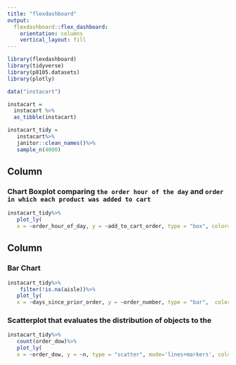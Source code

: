 ```yaml
---
title: "flexdashboard"
output: 
  flexdashboard::flex_dashboard:
    orientation: columns
    vertical_layout: fill
---
```


```r
library(flexdashboard)
library(tidyverse)
library(p8105.datasets)
library(plotly)
```


```r
data("instacart")

instacart = 
  instacart %>% 
  as_tibble(instacart)
```

```r
instacart_tidy =
   instacart%>%
   janitor::clean_names()%>%
   sample_n(4000)
```

Column {data-width=650}
-----------------------------------------------------------------------

### Chart Boxplot comparing `the order hour of the day ` and `order in which each product was added to cart`


```r
instacart_tidy%>%
   plot_ly(
   x = ~order_hour_of_day, y = ~add_to_cart_order, type = "box", color=~days_since_prior_order)
```

Column {data-width=350}
-----------------------------------------------------------------------

### Bar Chart

```r
instacart_tidy%>%
    filter(!is.na(aisle))%>%
   plot_ly(
   x = ~days_since_prior_order, y = ~order_number, type = "bar",  color =~department)

```


### Scatterplot that evaluates the distribution of objects to the 

```r
instacart_tidy%>%
   count(order_dow)%>%
   plot_ly(
   x = ~order_dow, y = ~n, type = "scatter", mode='lines+markers', color = 'viridis', alpha = 0.5)
```


